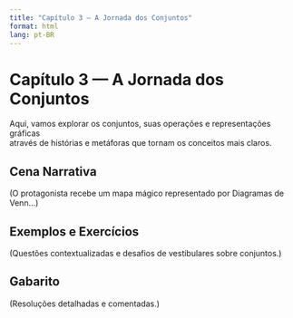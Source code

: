 ```yaml
---
title: "Capítulo 3 — A Jornada dos Conjuntos"
format: html
lang: pt-BR
---
```


# Capítulo 3 — A Jornada dos Conjuntos

Aqui, vamos explorar os conjuntos, suas operações e representações gráficas  
através de histórias e metáforas que tornam os conceitos mais claros.

## Cena Narrativa
(O protagonista recebe um mapa mágico representado por Diagramas de Venn...)

## Exemplos e Exercícios
(Questões contextualizadas e desafios de vestibulares sobre conjuntos.)

## Gabarito
(Resoluções detalhadas e comentadas.)
